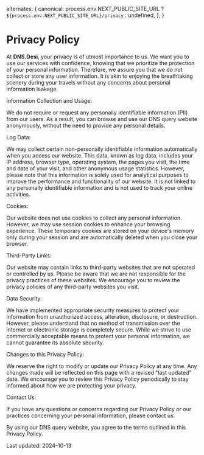   alternates: {
    canonical: process.env.NEXT_PUBLIC_SITE_URL ? `${process.env.NEXT_PUBLIC_SITE_URL}/privacy` : undefined,
  },
}

# Privacy Policy

At **DNS.Desi**, your privacy is of utmost importance to us. We want you to use our services with confidence, knowing that we prioritize the protection of your personal information. Therefore, we assure you that we do not collect or store any user information. It is akin to enjoying the breathtaking scenery during your travels without any concerns about personal information leakage.

Information Collection and Usage:

We do not require or request any personally identifiable information (PII) from our users. As a result, you can browse and use our DNS query website anonymously, without the need to provide any personal details.

Log Data:

We may collect certain non-personally identifiable information automatically when you access our website. This data, known as log data, includes your IP address, browser type, operating system, the pages you visit, the time and date of your visit, and other anonymous usage statistics. However, please note that this information is solely used for analytical purposes to improve the performance and functionality of our website. It is not linked to any personally identifiable information and is not used to track your online activities.

Cookies:

Our website does not use cookies to collect any personal information. However, we may use session cookies to enhance your browsing experience. These temporary cookies are stored on your device's memory only during your session and are automatically deleted when you close your browser.

Third-Party Links:

Our website may contain links to third-party websites that are not operated or controlled by us. Please be aware that we are not responsible for the privacy practices of these websites. We encourage you to review the privacy policies of any third-party websites you visit.

Data Security:

We have implemented appropriate security measures to protect your information from unauthorized access, alteration, disclosure, or destruction. However, please understand that no method of transmission over the internet or electronic storage is completely secure. While we strive to use commercially acceptable means to protect your personal information, we cannot guarantee its absolute security.

Changes to this Privacy Policy:

We reserve the right to modify or update our Privacy Policy at any time. Any changes made will be reflected on this page with a revised "last updated" date. We encourage you to review this Privacy Policy periodically to stay informed about how we are protecting your privacy.

Contact Us:

If you have any questions or concerns regarding our Privacy Policy or our practices concerning your personal information, please contact us.

By using our DNS query website, you agree to the terms outlined in this Privacy Policy.

Last updated: 2024-10-13
